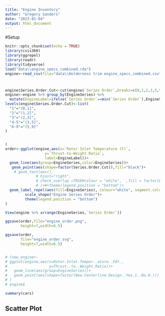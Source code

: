 ```yaml
---
title: "Engine Inventory"
author: "Gregory Sanders"
date: "2023-01-04"
output: html_document
---
```


#Setup

```r
knitr::opts_chunk$set(echo = TRUE)
library(csis360)
library(ggrepel)
library(readr)
library(tidyverse)
load("data\\engine_specs_combined.rda")
engine<-read_csv(file="data\\Holderness trim engine_specs_combined.csv",na = "NA")

```

#


```r

engine$Series.Order.Cut<-cut(engine$`Series Order`,breaks=c(0,1,2,3,5,9))
engine<-engine %>% group_by(EngineSeries) %>%
  mutate(EngineLabel=ifelse(`Series Order`==min(`Series Order`),EngineSeries,NA))
levels(engine$Series.Order.Cut)<-list(
  "1"="(0,1]",
  "2"="(1,2]",
  "3"="(2,3]",
  "4-5"="(3,5]",
  "6-9"="(5,9]"
)


(
order<-ggplot(engine,aes(x=`Rotor Inlet Temperature (F)`, 
                  y=`Thrust-to-Weight Ratio`,
                  label=EngineLabel))+
  geom_line(aes(group=EngineSeries,color=EngineSeries))+
   geom_point(aes(shape=factor(Series.Order.Cut)),fill="black")+
    # geom_text(aes(),
              # hjust="right",
              # check_overlap =TRUE#colour = "white",  ,fill = factor(EngineSeries) fontface = "bold"
              # )+#+theme(legend.position = "bottom")+
  geom_label_repel(aes(fill=EngineSeries), colour="white", segment.colour="black",min.segment.length = unit(0.1, 'lines'))+scale_color_discrete(guide="none")+scale_fill_discrete(guide="none")+
         scale_shape("Engine Series Order")+
         theme(legend.position = "bottom")
)

View(engine %>% arrange(EngineSeries,`Series Order`))

ggsave(order,file="engine_order.png",
       height=7,width=6.5)

ggsave(order,
       file="engine_order.svg",
       height=7,width=6.5)


# (new_engine<-
# ggplot(engine,aes(x=Rotor.Inlet.Temper..ature..FÂº., 
#                   y=Thrust..to..Weight.Ratio))+
#   geom_line(aes(group=EngineSeries))+
#   geom_point(aes(shape=factor(New.Centerline.Design..Yes.1..No.0.)))
# )
# engine$

summary(cars)
```

## Scatter Plot

